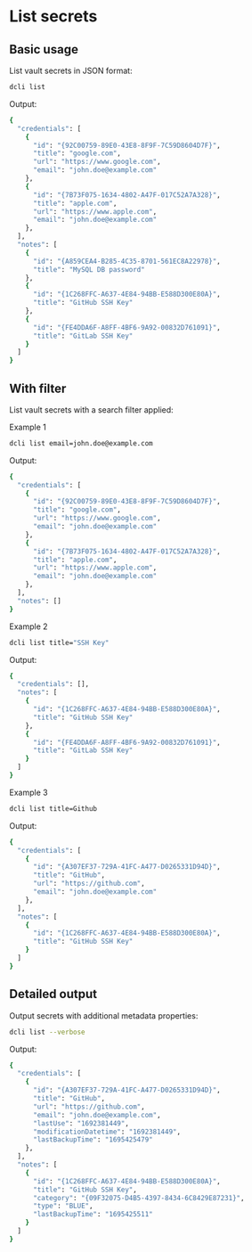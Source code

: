 # List secrets

## Basic usage

List vault secrets in JSON format:

```sh copy
dcli list
```

Output:

```sh copy
{
  "credentials": [
    {
      "id": "{92C00759-89E0-43E8-8F9F-7C59D8604D7F}",
      "title": "google.com",
      "url": "https://www.google.com",
      "email": "john.doe@example.com"
    },
    {
      "id": "{7B73F075-1634-4802-A47F-017C52A7A328}",
      "title": "apple.com",
      "url": "https://www.apple.com",
      "email": "john.doe@example.com"
    },
  ],
  "notes": [
    {
      "id": "{A859CEA4-B285-4C35-8701-561EC8A22978}",
      "title": "MySQL DB password"
    },
    {
      "id": "{1C268FFC-A637-4E84-94BB-E588D300E80A}",
      "title": "GitHub SSH Key"
    },
    {
      "id": "{FE4DDA6F-A8FF-4BF6-9A92-00832D761091}",
      "title": "GitLab SSH Key"
    }
  ]
}
```

## With filter

List vault secrets with a search filter applied:

Example 1

```sh copy
dcli list email=john.doe@example.com
```

Output:

```sh copy
{
  "credentials": [
    {
      "id": "{92C00759-89E0-43E8-8F9F-7C59D8604D7F}",
      "title": "google.com",
      "url": "https://www.google.com",
      "email": "john.doe@example.com"
    },
    {
      "id": "{7B73F075-1634-4802-A47F-017C52A7A328}",
      "title": "apple.com",
      "url": "https://www.apple.com",
      "email": "john.doe@example.com"
    },
  ],
  "notes": []
}
```

Example 2

```sh copy
dcli list title="SSH Key"
```

Output:

```sh copy
{
  "credentials": [],
  "notes": [
    {
      "id": "{1C268FFC-A637-4E84-94BB-E588D300E80A}",
      "title": "GitHub SSH Key"
    },
    {
      "id": "{FE4DDA6F-A8FF-4BF6-9A92-00832D761091}",
      "title": "GitLab SSH Key"
    }
  ]
}
```

Example 3

```sh copy
dcli list title=Github
```

Output:

```sh copy
{
  "credentials": [
    {
      "id": "{A307EF37-729A-41FC-A477-D0265331D94D}",
      "title": "GitHub",
      "url": "https://github.com",
      "email": "john.doe@example.com"
    },
  ],
  "notes": [
    {
      "id": "{1C268FFC-A637-4E84-94BB-E588D300E80A}",
      "title": "GitHub SSH Key"
    }
  ]
}
```

## Detailed output

Output secrets with additional metadata properties:

```sh copy
dcli list --verbose
```

Output:

```sh copy
{
  "credentials": [
    {
      "id": "{A307EF37-729A-41FC-A477-D0265331D94D}",
      "title": "GitHub",
      "url": "https://github.com",
      "email": "john.doe@example.com",
      "lastUse": "1692381449",
      "modificationDatetime": "1692381449",
      "lastBackupTime": "1695425479"
    },
  ],
  "notes": [
    {
      "id": "{1C268FFC-A637-4E84-94BB-E588D300E80A}",
      "title": "GitHub SSH Key",
      "category": "{09F32075-D4B5-4397-8434-6C8429E87231}",
      "type": "BLUE",
      "lastBackupTime": "1695425511"
    }
  ]
}
```
